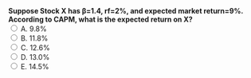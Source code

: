 ::: {.question-block}
<form onsubmit="event.preventDefault(); checkAnswer('module3_mcq_q35')" data-correct-answer="B">
<strong style="display: block;">
Suppose Stock X has β=1.4, rf=2%, and expected market return=9%. According to CAPM, what is the expected return on X?
</strong>
<label><input type="radio" name="module3_mcq_q35" value="A"> A. 9.8%</label><br>
<label><input type="radio" name="module3_mcq_q35" value="B"> B. 11.8%</label><br>
<label><input type="radio" name="module3_mcq_q35" value="C"> C. 12.6%</label><br>
<label><input type="radio" name="module3_mcq_q35" value="D"> D. 13.0%</label><br>
<label><input type="radio" name="module3_mcq_q35" value="E"> E. 14.5%</label><br>
</form>
<div id="feedback-module3_mcq_q35" class="feedback" data-status="" style="display:none;">
✅ Correct: B. E(R)=2%+1.4×(9%−2%)=2%+9.8%=11.8%.
</div>
:::
